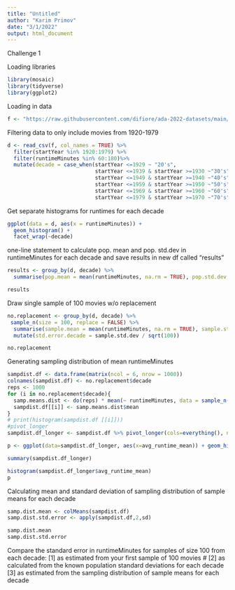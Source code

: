 ```yaml
---
title: "Untitled"
author: "Karim Primov"
date: "3/1/2022"
output: html_document
---
```


Challenge 1

Loading libraries 
```r
library(mosaic)
library(tidyverse)
library(ggplot2)
```

Loading in data 
```r
f <- "https://raw.githubusercontent.com/difiore/ada-2022-datasets/main/IMDB-movies.csv"
```

Filtering data to only include movies from 1920-1979
```r
d <- read_csv(f, col_names = TRUE) %>%
  filter(startYear %in% 1920:1979) %>% 
  filter(runtimeMinutes %in% 60:180)%>%
  mutate(decade = case_when(startYear <=1929 ~ "20's", 
                            startYear <=1939 & startYear >=1930 ~"30's",
                            startYear <=1949 & startYear >=1940 ~"40's",
                            startYear <=1959 & startYear >=1950 ~"50's",
                            startYear <=1969 & startYear >=1960 ~"60's",
                            startYear <=1979 & startYear >=1970 ~"70's"))
```

Get separate histograms for runtimes for each decade
```r
ggplot(data = d, aes(x = runtimeMinutes)) + 
  geom_histogram() + 
  facet_wrap(~decade)
```

one-line statement to calculate pop. mean and pop. std.dev in runtimeMinutes for each decade and save results in new df called "results"
```r
results <- group_by(d, decade) %>% 
  summarise(pop.mean = mean(runtimeMinutes, na.rm = TRUE), pop.std.dev = sd(runtimeMinutes, na.rm = TRUE))

results
```

Draw single sample of 100 movies w/o replacement
```r
no.replacement <- group_by(d, decade) %>% 
 sample_n(size = 100, replace = FALSE) %>%
  summarise(sample.mean = mean(runtimeMinutes, na.rm = TRUE), sample.std.dev = sd(runtimeMinutes, na.rm = TRUE)) %>%
  mutate(std.error.decade = sample.std.dev / sqrt(100))

no.replacement
```

Generating sampling distribution of mean runtimeMinutes
```r
sampdist.df <- data.frame(matrix(ncol = 6, nrow = 1000))
colnames(sampdist.df) <- no.replacement$decade
reps <- 1000
for (i in no.replacement$decade){
  samp.means.dist <- do(reps) * mean(~ runtimeMinutes, data = sample_n(filter(d, decade == i), size = 100, replace = FALSE))
  sampdist.df[[i]] <- samp.means.dist$mean
}
# print(histogram(sampdist.df [[i]]))
#pivot_longer
sampdist.df_longer <- sampdist.df %>% pivot_longer(cols=everything(), names_to="decade", values_to="avg_runtime_mean")

p <- ggplot(data=sampdist.df_longer, aes(x=avg_runtime_mean)) + geom_histogram() +facet_wrap(~factor(decade))

summary(sampdist.df_longer)

histogram(sampdist.df_longer$avg_runtime_mean)
p
```

Calculating mean and standard deviation of sampling distribution of sample means for each decade
```r
samp.dist.mean <- colMeans(sampdist.df)
samp.dist.std.error <- apply(sampdist.df,2,sd)

samp.dist.mean
samp.dist.std.error 
```

Compare the standard error in runtimeMinutes for samples of size 100 from each decade:
[1] as estimated from your first sample of 100 movies #
[2] as calculated from the known population standard deviations for each decade 
[3] as estimated from the sampling distribution of sample means for each decade
```r

```

